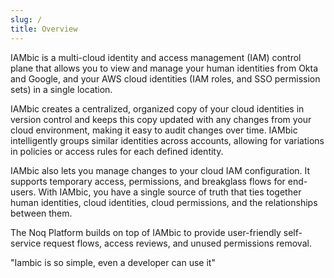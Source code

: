 ```yaml
---
slug: /
title: Overview
---
```


IAMbic is a multi-cloud identity and access management (IAM) control plane that allows you to view and manage your human identities from Okta and Google, and your AWS cloud identities (IAM roles, and SSO permission sets) in a single location.

IAMbic creates a centralized, organized copy of your cloud identities in version control and keeps this copy updated with any changes from your cloud environment, making it easy to audit changes over time. IAMbic intelligently groups similar identities across accounts, allowing for variations in policies or access rules for each defined identity.

IAMbic also lets you manage changes to your cloud IAM configuration. It supports temporary access, permissions, and breakglass flows for end-users. With IAMbic, you have a single source of truth that ties together human identities, cloud identities, cloud permissions, and the relationships between them.

The Noq Platform builds on top of IAMbic to provide user-friendly self-service request flows, access reviews, and unused permissions removal.

"Iambic is so simple, even a developer can use it"
